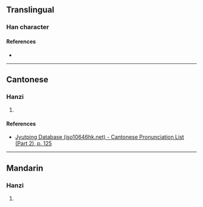 {{character info/new}}
==Translingual==

===Han character===
{{Han char|rn=75|rad=木|as=02|sn=6|four=|canj=DO|ids=⿰木人}}

====References====
* {{Han ref|kx=0510.010|dkj=14425|hdz=21155.010|uh=6732|ud=26418}}

----

==Cantonese==

===Hanzi===
{{yue-hanzi|jyut=[[jan4]]|y=yan4}}

# {{rfdef|yue|sort=木02}}

====References====
* [http://www.iso10646hk.net/jp/document/download.jsp Jyutping Database (iso10646hk.net) - Cantonese Pronunciation List (Part 2), p. 125]

----

==Mandarin==

===Hanzi===
{{cmn-hanzi|pin=[[rén]] ([[ren2]])|wg=jen<sup>2</sup>}}

# {{rfdef|cmn|sort=木02}}